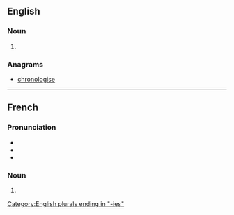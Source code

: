 ==English==

===Noun===
{{head|en|noun plural form}}

# {{plural of|chronology|lang=en}}

===Anagrams===
* [[chronologise#English|chronologise]]

[[Category:English plurals ending in "-ies"]]

----

==French==

===Pronunciation===
* {{IPA|/kʁɔ.nɔ.lɔ.ʒi/|lang=fr}}
* {{homophones|chronologie|lang=fr}}
* {{hyphenation|chro|no|lo|gies|lang=fr}}

===Noun===
{{head|fr|noun plural form|g=f}}

# {{plural of|chronologie|lang=fr}}